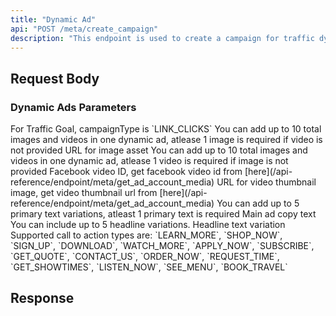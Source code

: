 ```yaml
---
title: "Dynamic Ad"
api: "POST /meta/create_campaign"
description: "This endpoint is used to create a campaign for traffic dynamic ads. Traffic ads are designed to drive users to a specific destination like a website."
---
```



## Request Body

<CampaignParams />

<CampaignTargeting />

### Dynamic Ads Parameters

<ParamField body="campaignType" type="string" required>
	For Traffic Goal, campaignType is `LINK_CLICKS`
</ParamField>

<ParamField body="images" type="object[]">
	<Note>
		You can add up to 10 total images and videos in one dynamic ad, atlease 1 image is required if video is not provided
	</Note>
	<Expandable title="Image Assets Object">
		<ParamField body="url" type="string" required>
			URL for image asset
		</ParamField>
	</Expandable>

</ParamField>

<ParamField body="videos" type="object[]">
	<Note>
		You can add up to 10 total images and videos in one dynamic ad, atlease 1 video is required if image is not provided
	</Note>
	<Expandable title="Video Assets Object">
		<ParamField body="video_id" type="string" required>
			Facebook video ID, get facebook video id from [here](/api-reference/endpoint/meta/get_ad_account_media)
		</ParamField>
		<ParamField body="thumbnail_url" type="string" required>
			URL for video thumbnail image, get video thumbnail url from [here](/api-reference/endpoint/meta/get_ad_account_media)
		</ParamField>
	</Expandable>

</ParamField>

<ParamField body="primaryText" type="object[]" required>
	<Note>
		You can add up to 5 primary text variations, atleast 1 primary text is
		required
	</Note>
	<Expandable title="Primary Text Object">
		<ParamField body="text" type="string" required>
			Main ad copy text
		</ParamField>
	</Expandable>
</ParamField>

<ParamField body="headline1" type="object[]">
	<Note>You can include up to 5 headline variations.</Note>
	<Expandable title="Headline Variations Object">
		<ParamField body="text" type="string" required>
			Headline text variation
		</ParamField>
	</Expandable>

</ParamField>

<ParamField body="callToAction" type="string" required>
	Supported call to action types are: `LEARN_MORE`, `SHOP_NOW`, `SIGN_UP`,
	`DOWNLOAD`, `WATCH_MORE`, `APPLY_NOW`, `SUBSCRIBE`, `GET_QUOTE`,
	`CONTACT_US`, `ORDER_NOW`, `REQUEST_TIME`, `GET_SHOWTIMES`, `LISTEN_NOW`,
	`SEE_MENU`, `BOOK_TRAVEL`
</ParamField>

## Response

<CampaignResponse />
